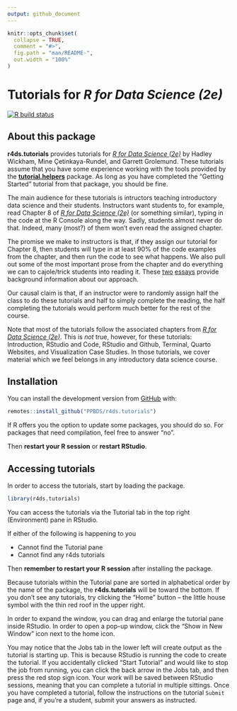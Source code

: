 ```yaml
---
output: github_document
---
```


<!-- README is generated from README.Rmd, edit ONLY this file if needed. But, after you edit it, you NEED TO KNIT IT BY HAND in order to create the new README.md, which is the thing which is actually used. -->

```r

knitr::opts_chunk$set(
  collapse = TRUE,
  comment = "#>",
  fig.path = "man/README-",
  out.width = "100%"
)
```

# Tutorials for *R for Data Science (2e)*

<!-- badges: start -->
[![R build status](https://github.com/PPBDS/r4ds.tutorials/workflows/R-CMD-check/badge.svg)](https://github.com/PPBDS/r4ds.tutorials/actions)
<!-- badges: end -->


## About this package

**r4ds.tutorials** provides tutorials for [*R for Data Science (2e)*](https://r4ds.hadley.nz/) by Hadley Wickham, Mine Çetinkaya-Rundel, and Garrett Grolemund. These tutorials assume that you have some experience working with the tools provided by the **[tutorial.helpers](https://ppbds.github.io/tutorial.helpers/)** package. As long as you have completed the "Getting Started" tutorial from that package, you should be fine.

The main audience for these tutorials is intructors teaching introductory data science and their students. Instructors want students to, for example, read Chapter 8 of [*R for Data Science (2e)*](https://r4ds.hadley.nz/) (or something similar), typing in the code at the R Console along the way. Sadly, students almost never do that. Indeed, many (most?) of them won't even read the assigned chapter.

The promise we make to instructors is that, if they assign our tutorial for Chapter 8, then students will type in at least 90% of the code examples from the chapter, and then run the code to see what happens. We also pull out some of the most important prose from the chapter and do everything we can to cajole/trick students into reading it. These [two](https://ppbds.github.io/tutorial.helpers/articles/instructions.html) [essays](https://ppbds.github.io/tutorial.helpers/articles/books.html) provide background information about our approach.

Our causal claim is that, if an instructor were to randomly assign half the class to do these tutorials and half to simply complete the reading, the half completing the tutorials would perform much better for the rest of the course.

Note that most of the tutorials follow the associated chapters from [*R for Data Science (2e)*](https://r4ds.hadley.nz/). This is *not* true, however, for these tutorials: Introduction, RStudio and Code, RStudio and Github, Terminal, Quarto Websites, and Visualization Case Studies. In those tutorials, we cover material which we feel belongs in any introductory data science course.

## Installation

You can install the development version from [GitHub](https://github.com/) with:

``` r
remotes::install_github("PPBDS/r4ds.tutorials")
```

If R offers you the option to update some packages, you should do so. For packages that need compilation, feel free to answer "no".

Then **restart your R session** or **restart RStudio**.

## Accessing tutorials

In order to access the tutorials, start by loading the package.

``` r
library(r4ds.tutorials)
```

You can access the tutorials via the Tutorial tab in the top right (Environment) pane in RStudio.

If either of the following is happening to you

<ul>
<li>Cannot find the Tutorial pane</li>
<li>Cannot find any r4ds tutorials</li>
</ul>

Then **remember to restart your R session** after installing the package.

Because tutorials within the Tutorial pane are sorted in alphabetical order by the name of the package, the **r4ds.tutorials** will be toward the bottom. If you don’t see any tutorials, try clicking the “Home” button – the little house symbol with the thin red roof in the upper right.

In order to expand the window, you can drag and enlarge the tutorial pane inside RStudio. In order to open a pop-up window, click the "Show in New Window" icon next to the home icon.

You may notice that the Jobs tab in the lower left will create output as the tutorial is starting up. This is because RStudio is running the code to create the tutorial. If you accidentally clicked "Start Tutorial" and would like to stop the job from running, you can click the back arrow in the Jobs tab, and then press the red stop sign icon. Your work will be saved between RStudio sessions, meaning that you can complete a tutorial in multiple sittings. Once you have completed a tutorial, follow the instructions on the tutorial `Submit` page and, if you're a student, submit your answers as instructed.
